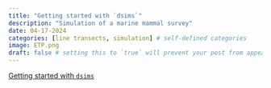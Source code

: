 ```yaml
---
title: "Getting started with `dsims`"
description: "Simulation of a marine mammal survey"
date: 04-17-2024
categories: [line transects, simulation] # self-defined categories
image: ETP.png
draft: false # setting this to `true` will prevent your post from appearing on your listing page until you're ready!
---
```


[Getting started with `dsims`](https://distancedevelopment.github.io/dsims/articles/GettingStarted.html)